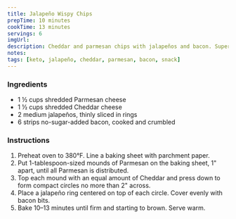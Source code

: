 ```yaml
---
title: Jalapeño Wispy Chips
prepTime: 10 minutes
cookTime: 13 minutes
servings: 6
imgUrl:
description: Cheddar and parmesan chips with jalapeños and bacon. Super easy to make and no carbs
notes:
tags: [keto, jalapeño, cheddar, parmesan, bacon, snack]
---
```


### Ingredients

- 1 ½ cups shredded Parmesan cheese
- 1 ½ cups shredded Cheddar cheese
- 2 medium jalapeños, thinly sliced in rings
- 6 strips no-sugar-added bacon, cooked and crumbled

### Instructions

1. Preheat oven to 380°F. Line a baking sheet with parchment paper.
1. Put 1-tablespoon-sized mounds of Parmesan on the baking sheet, 1" apart, until all Parmesan is distributed.
1. Top each mound with an equal amount of Cheddar and press down to form compact circles no more than 2" across.
1. Place a jalapeño ring centered on top of each circle. Cover evenly with bacon bits.
1. Bake 10–13 minutes until firm and starting to brown. Serve warm.

